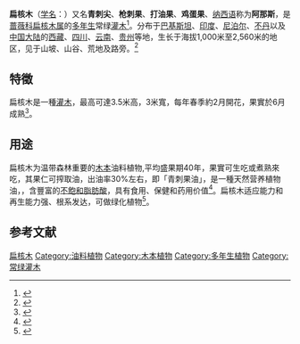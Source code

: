 {{Speciesbox
| name = 扁核木
| status = 
| status_system = 
| image =
| genus = Prinsepia
| species = utilis
| authority = Royle
}}

'''扁核木'''（[[学名|学名]]：{{lang|la|''Prinsepia utilis''}}）又名'''青刺尖'''、'''枪刺果'''、'''打油果'''、'''鸡蛋果'''、[[纳西语|纳西语]]称为'''阿那斯'''，是[[蔷薇科|蔷薇科]][[扁核木属|扁核木属]]的[[多年生|多年生]]常绿[[灌木|灌木]]<ref>{{cite journal |last1=Ye |first1=Junwei |last2=Tian |first2=Bin |title=Genetic structure and its causes of an important woody oil plant in Southwest China, Prinsepia utilis (Rosaceae) |journal=Biodiversity Science |date=2021-12-20 |volume=29 |issue=12 |pages=1629 |doi=10.17520/biods.2021341}}</ref>。分布于[[巴基斯坦|巴基斯坦]]、[[印度|印度]]、[[尼泊尔|尼泊尔]]、[[不丹|不丹]]以及[[中国大陆|中国大陆]]的[[西藏|西藏]]、[[四川|四川]]、[[云南|云南]]、[[贵州|贵州]]等地，生长于海拔1,000米至2,560米的地区，见于山坡、山谷、荒地及路旁。<ref>{{cite web| url =http://www.bioinfo.cn/db05/KmzwSpecies.php?action=view&id=19206| title =扁核木| work =《中国高等植物数据库全库》| publisher =中国科学院微生物研究所| author =昆明植物研究所| accessdate =2009-02-25| deadurl =yes| archiveurl =https://web.archive.org/web/20160305101706/http://www.bioinfo.cn/db05/KmzwSpecies.php?action=view&id=19206| archivedate =2016-03-05}}</ref>

== 特徵 ==
扁核木是一種[[灌木|灌木]]，最高可達3.5米高，3米寬，每年春季約2月開花，果實於6月成熟<ref>{{cite web |url=http://www.pfaf.org/user/Plant.aspx?LatinName=Prinsepia+utilis |title=Prinsepia utilis |publisher=Plant for a Future植物數據庫 |accessdate=2011-10-12 |language=en |archive-date=2012-11-22 |archive-url=https://web.archive.org/web/20121122110237/http://pfaf.org/user/Plant.aspx?LatinName=Prinsepia+utilis |dead-url=no }}</ref>。

==用途==

扁核木为温带森林重要的[[木本|木本]]油料植物,平均盛果期40年，果實可生吃或煮熟來吃，其果仁可搾取油，出油率30%左右，即「青刺果油」，是一種天然营养植物油，，含豐富的[[不飽和脂肪酸|不飽和脂肪酸]]，具有食用、保健和药用价值<ref>{{cite journal |last1=Wang |first1=Shuo |last2=Shi |first2=Chao |last3=Gao |first3=Li-Zhi |title=Plastid Genome Sequence of a Wild Woody Oil Species, Prinsepia utilis, Provides Insights into Evolutionary and Mutational Patterns of Rosaceae Chloroplast Genomes |journal=PLoS ONE |date=2013-09-02 |volume=8 |issue=9 |pages=e73946 |doi=10.1371/journal.pone.0073946}}</ref>。扁核木适应能力和再生能力强、根系发达，可做绿化植物<ref>{{cite journal |last1=和琼姬 |first1=和加卫 |title=青刺果研究概述 |journal=中国农学通报 |date=2016-03-18 |volume=32 |issue=7 |pages=74 |doi=10.11924/j.issn.1000-6850.casb15080127 |url=http://www.casb.org.cn/CN/10.11924/j.issn.1000-6850.casb15080127}}</ref>。

==参考文献==
{{reflist}}

{{reflist}}
{{Taxonbar|from=Q1756748}}

[[Category:扁核木属|扁核木]]
[[Category:油料植物|Category:油料植物]]
[[Category:木本植物|Category:木本植物]]
[[Category:多年生植物|Category:多年生植物]]
[[Category:常绿灌木|Category:常绿灌木]]